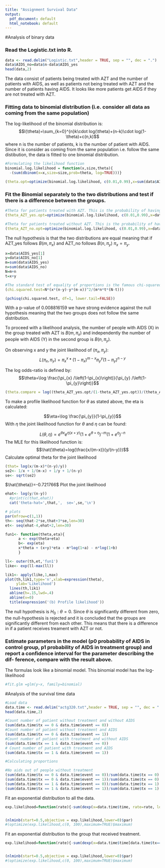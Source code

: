 ```yaml
---
title: "Assignment Survival Data"
output:
  pdf_document: default
  html_notebook: default
---
```


#Analysis of binary data

###  Read the Logistic.txt into R.

```r
data <- read.delim("Logistic.txt",header = TRUE, sep = "", dec = ".")
data$AIDS_no=data$n-data$AIDS_yes
head(data,2) 
```
The data consist of patients being treated with AZT and the number of patients with AIDS, as well as patients not being treated with AZT and the number of patients having AIDS. It looks like more patients get AIDS if they are not treated with AZT.

### Fitting data to binomial distribution (i.e. consider all data as coming from the same population)
The log-likelihood of the binomial distribution is:
$$l(\theta)=\sum_{k=0}^{n}k\cdot log(\theta)+(n-k)\cdot log(1-\theta)+c(n,k)$$
where n is the number of patients, k is the number of patient with AIDS. Since it is consider as coming from the same population i.e. follow the same distibution, the data is fitted to one binomial distribution.

```r

#Formulating the likelihood function
binomial.log.likelihood = function(x,size,theta){
  -(sum(dbinom(x=x,size=size,prob=theta, log=TRUE)))}

(theta.opt=optimize(binomial.log.likelihood, c(0.01,0.99),x=sum(data$AIDS_yes),size=sum(data$n))$minimum)

```

### Fit the Binomial separately to the two distributions and test if there is a difference between the groups.

```r
#Theta for patients treated with AZT. This is the probability of having AIDS when treated with AZT. 
(theta_AZT_yes.opt=optimize(binomial.log.likelihood, c(0.01,0.99),x=data$AIDS_yes[1],size=data$n[1])$minimum)

#Theta for patients treated without AZT. This is the probability of having AIDS without treament. 
(theta_AZT_no.opt=optimize(binomial.log.likelihood, c(0.01,0.99),x=data$AIDS_yes[2],size=data$n[2])$minimum)
```


The null hypothesis is that the two distributions are equal meaning that if AZT_yes follows $B(m,\pi_x)$ and AZT_no follows $B(n,\pi_y)$ $\pi_x=\pi_y$.
```r
x=data$AIDS_yes[1]
y=data$AIDS_no[1]
m=sum(data$AIDS_yes)
n=sum(data$AIDS_no)
N=m+n
t=x+y

#The standard test of equality of proportions is the famous chi-squared test
(chi.squared.test=N*(x*(n-y)-y*(m-x))^2/(m*n*t*(N-t)))

(pchisq(chi.squared.test, df=1, lower.tail=FALSE))
```
With a p-value of 0.008816159 we have strong evidence against the null hypothesis meaning that the two groups does not follow the same distribution.

To proceed with a likelihood analysis, the number of people with AIDS (X) in the group treated with AZT is $B(m,\pi_x)$ and independently the number of people with AIDS (Y)  in the second group is $B(n,\pi_y)$.

On observing x and y the joint likelihood of $(\pi_x,\pi_y)$:
$$L(\pi_x, \pi_y)=\pi_x^x*(1-\pi_x)^{m-x}\pi_y^y(1-\pi_y)^{n-y}$$

The log odds-ratio is defined by:
$$\theta=\log \frac{\pi_{x} /\left(1-\pi_{x}\right)}{\pi_{y} /\left(1-\pi_{y}\right)}$$
```r
(theta.compare = log((theta_AZT_yes.opt/(1-theta_AZT_yes.opt))/(theta_AZT_no.opt/(1- theta_AZT_no.opt))))

```
To make a profile likelihood function for $\theta$ as stated above, the eta is calculated:

$$\eta=\log \frac{\pi_{y}}{1-\pi_{y}}$$
With $\eta$ the joint likelihood function for $\theta$ and $\eta$ can be found:

$$L(\theta, \eta)=e^{\theta x} e^{\eta(x+y)}\left(1+e^{\theta+\eta}\right)^{-m}\left(1+e^{\eta}\right)^{-n}$$
The MLE for this likelihood function is:
$$\hat{\theta}=log(\frac{x/(m-x)}{y/(n-y)})$$
Calculate optimal theta for the joint likelihood
```r
(that= log(x/(m-x)*(n-y)/y))
se2<- 1/x + 1/(m-x) + 1/y + 1/(n-y)
se<- sqrt(se2)

```

$\hat{\theta}}=-0.721766$
Plot the joint likelihood
```r
ehat<- log(y/(n-y))
  #print(c(that,ehat))
  cat('theta-hat=',that,',  se=',se,'\n')

# plots
par(mfrow=c(1,1))
th<- seq(that-2*se,that+3*se,len=30)
et<- seq(ehat-4,ehat+2,len=30)

fun1<- function(theta,eta){
      a <- exp(theta+eta)
      b<- exp(eta)
      x*theta + (x+y)*eta - m*log(1+a) - n*log(1+b)
      }

ll<- outer(th,et,'fun1')
like<- exp(ll-max(ll))

lik1<- apply(like,1,max)
plot(th,lik1,type='n',xlab=expression(theta),
     ylab='Likelihood')
  lines(th,lik1)
  abline(h=.15,lwd=.4)
  abline(v=0)
  title(expression('(b) Profile likelihood'))

```


The null hypothesis is $H_0: \theta=0$. Since $\theta$ is significantly different from zero, the null-hypothesis is rejected and it is concluded that the groups are significantly different from each other. This means that there is a difference in if a patient receives treament with AZT or not. 


### Estimate parameters in the model (p0 probability of AIDS in control group, p1 probability of AIDS in treatment group) and report a confidence interval for the parameter describing the dif- ference, compare with the result above.

The formulas look like a binomial model. This binomial model has the log-likelihood
$$ $$
```r

#fit.glm =glm(y~x, family=binomial)
```

#Analysis of the survival time data

```r

#Load data
data.time <- read.delim("actg320.txt",header = TRUE, sep = "", dec = ".")
head(data.time,2) 
```

```r
#Count number of patient without treatment and without AIDS
(sum(data.time$tx == 0 & data.time$event == 0))
#Count number of patient without treatment and AIDS
(sum(data.time$tx == 0 & data.time$event == 1))
#Count number of patient with treatment and without AIDS
(sum(data.time$tx == 1 & data.time$event == 0))
# Count number of patient with treatment and AIDS
(sum(data.time$tx == 1 & data.time$event == 1))

#Calculating proportions

#No aids out of people without treatment
(sum(data.time$tx == 0 & data.time$event == 0))/sum(data.time$tx == 0)
(sum(data.time$tx == 0 & data.time$event == 1))/sum(data.time$tx == 0)
(sum(data.time$tx == 1 & data.time$event == 0))/sum(data.time$tx == 1)
(sum(data.time$tx == 1 & data.time$event == 1))/sum(data.time$tx == 1)
```
Fit an exponential distribution to all the data. 

```r
exp.likelihood=function(rate){-sum(dexp(x=data.time$time, rate=rate, log=TRUE))}


(nlminb(start=0.5,objective = exp.likelihood,lower=0)$par)
#(optimize(exp.likelihood,c(0, 100),maximum=TRUE)$maximum)

```

Fit an exponential distribution to the group that received treatment. 

```r
exp.likelihood=function(rate){-sum(dexp(x=data.time$time[data.time$tx==0], rate=rate, log=TRUE))}


(nlminb(start=0.5,objective = exp.likelihood,lower=0)$par)
#(optimize(exp.likelihood,c(0, 100),maximum=TRUE)$maximum)
```


